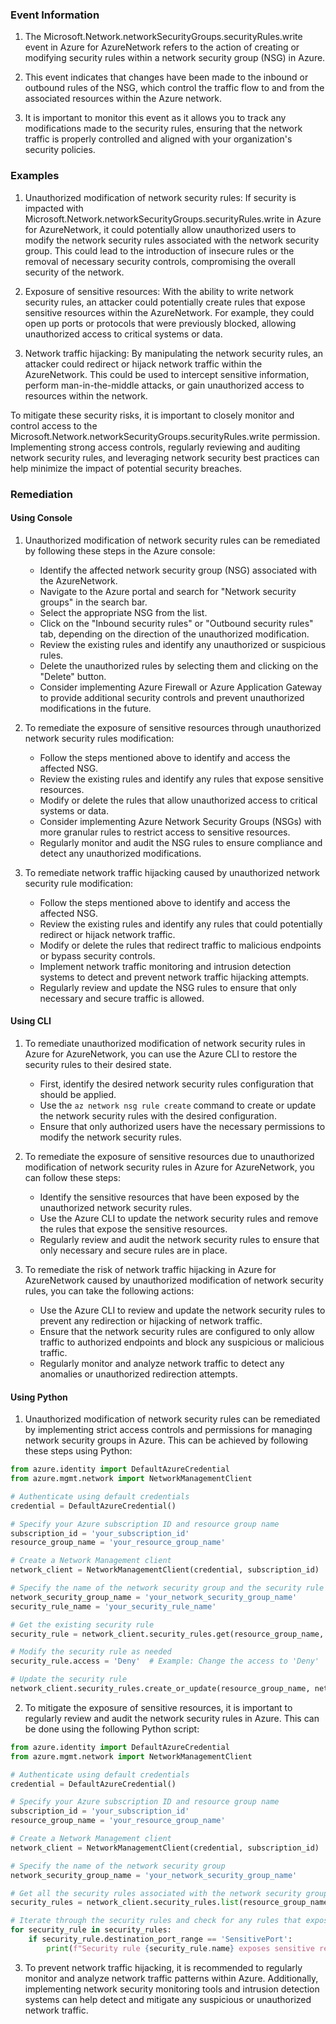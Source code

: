 
### Event Information

1. The Microsoft.Network.networkSecurityGroups.securityRules.write event in Azure for AzureNetwork refers to the action of creating or modifying security rules within a network security group (NSG) in Azure.

2. This event indicates that changes have been made to the inbound or outbound rules of the NSG, which control the traffic flow to and from the associated resources within the Azure network.

3. It is important to monitor this event as it allows you to track any modifications made to the security rules, ensuring that the network traffic is properly controlled and aligned with your organization's security policies.


### Examples

1. Unauthorized modification of network security rules: If security is impacted with Microsoft.Network.networkSecurityGroups.securityRules.write in Azure for AzureNetwork, it could potentially allow unauthorized users to modify the network security rules associated with the network security group. This could lead to the introduction of insecure rules or the removal of necessary security controls, compromising the overall security of the network.

2. Exposure of sensitive resources: With the ability to write network security rules, an attacker could potentially create rules that expose sensitive resources within the AzureNetwork. For example, they could open up ports or protocols that were previously blocked, allowing unauthorized access to critical systems or data.

3. Network traffic hijacking: By manipulating the network security rules, an attacker could redirect or hijack network traffic within the AzureNetwork. This could be used to intercept sensitive information, perform man-in-the-middle attacks, or gain unauthorized access to resources within the network.

To mitigate these security risks, it is important to closely monitor and control access to the Microsoft.Network.networkSecurityGroups.securityRules.write permission. Implementing strong access controls, regularly reviewing and auditing network security rules, and leveraging network security best practices can help minimize the impact of potential security breaches.

### Remediation

#### Using Console

1. Unauthorized modification of network security rules can be remediated by following these steps in the Azure console:
   - Identify the affected network security group (NSG) associated with the AzureNetwork.
   - Navigate to the Azure portal and search for "Network security groups" in the search bar.
   - Select the appropriate NSG from the list.
   - Click on the "Inbound security rules" or "Outbound security rules" tab, depending on the direction of the unauthorized modification.
   - Review the existing rules and identify any unauthorized or suspicious rules.
   - Delete the unauthorized rules by selecting them and clicking on the "Delete" button.
   - Consider implementing Azure Firewall or Azure Application Gateway to provide additional security controls and prevent unauthorized modifications in the future.

2. To remediate the exposure of sensitive resources through unauthorized network security rules modification:
   - Follow the steps mentioned above to identify and access the affected NSG.
   - Review the existing rules and identify any rules that expose sensitive resources.
   - Modify or delete the rules that allow unauthorized access to critical systems or data.
   - Consider implementing Azure Network Security Groups (NSGs) with more granular rules to restrict access to sensitive resources.
   - Regularly monitor and audit the NSG rules to ensure compliance and detect any unauthorized modifications.

3. To remediate network traffic hijacking caused by unauthorized network security rule modification:
   - Follow the steps mentioned above to identify and access the affected NSG.
   - Review the existing rules and identify any rules that could potentially redirect or hijack network traffic.
   - Modify or delete the rules that redirect traffic to malicious endpoints or bypass security controls.
   - Implement network traffic monitoring and intrusion detection systems to detect and prevent network traffic hijacking attempts.
   - Regularly review and update the NSG rules to ensure that only necessary and secure traffic is allowed.

#### Using CLI

1. To remediate unauthorized modification of network security rules in Azure for AzureNetwork, you can use the Azure CLI to restore the security rules to their desired state. 

   - First, identify the desired network security rules configuration that should be applied.
   - Use the `az network nsg rule create` command to create or update the network security rules with the desired configuration.
   - Ensure that only authorized users have the necessary permissions to modify the network security rules.

2. To remediate the exposure of sensitive resources due to unauthorized modification of network security rules in Azure for AzureNetwork, you can follow these steps:

   - Identify the sensitive resources that have been exposed by the unauthorized network security rules.
   - Use the Azure CLI to update the network security rules and remove the rules that expose the sensitive resources.
   - Regularly review and audit the network security rules to ensure that only necessary and secure rules are in place.

3. To remediate the risk of network traffic hijacking in Azure for AzureNetwork caused by unauthorized modification of network security rules, you can take the following actions:

   - Use the Azure CLI to review and update the network security rules to prevent any redirection or hijacking of network traffic.
   - Ensure that the network security rules are configured to only allow traffic to authorized endpoints and block any suspicious or malicious traffic.
   - Regularly monitor and analyze network traffic to detect any anomalies or unauthorized redirection attempts.

#### Using Python

1. Unauthorized modification of network security rules can be remediated by implementing strict access controls and permissions for managing network security groups in Azure. This can be achieved by following these steps using Python:

```python
from azure.identity import DefaultAzureCredential
from azure.mgmt.network import NetworkManagementClient

# Authenticate using default credentials
credential = DefaultAzureCredential()

# Specify your Azure subscription ID and resource group name
subscription_id = 'your_subscription_id'
resource_group_name = 'your_resource_group_name'

# Create a Network Management client
network_client = NetworkManagementClient(credential, subscription_id)

# Specify the name of the network security group and the security rule to be modified
network_security_group_name = 'your_network_security_group_name'
security_rule_name = 'your_security_rule_name'

# Get the existing security rule
security_rule = network_client.security_rules.get(resource_group_name, network_security_group_name, security_rule_name)

# Modify the security rule as needed
security_rule.access = 'Deny'  # Example: Change the access to 'Deny'

# Update the security rule
network_client.security_rules.create_or_update(resource_group_name, network_security_group_name, security_rule_name, security_rule)
```

2. To mitigate the exposure of sensitive resources, it is important to regularly review and audit the network security rules in Azure. This can be done using the following Python script:

```python
from azure.identity import DefaultAzureCredential
from azure.mgmt.network import NetworkManagementClient

# Authenticate using default credentials
credential = DefaultAzureCredential()

# Specify your Azure subscription ID and resource group name
subscription_id = 'your_subscription_id'
resource_group_name = 'your_resource_group_name'

# Create a Network Management client
network_client = NetworkManagementClient(credential, subscription_id)

# Specify the name of the network security group
network_security_group_name = 'your_network_security_group_name'

# Get all the security rules associated with the network security group
security_rules = network_client.security_rules.list(resource_group_name, network_security_group_name)

# Iterate through the security rules and check for any rules that expose sensitive resources
for security_rule in security_rules:
    if security_rule.destination_port_range == 'SensitivePort':
        print(f"Security rule {security_rule.name} exposes sensitive resources.")
```

3. To prevent network traffic hijacking, it is recommended to regularly monitor and analyze network traffic patterns within Azure. Additionally, implementing network security monitoring tools and intrusion detection systems can help detect and mitigate any suspicious or unauthorized network traffic.

